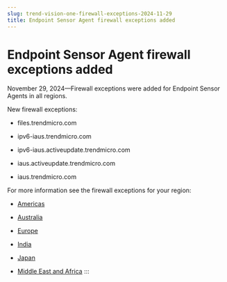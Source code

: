```yaml
---
slug: trend-vision-one-firewall-exceptions-2024-11-29
title: Endpoint Sensor Agent firewall exceptions added
---
```

# Endpoint Sensor Agent firewall exceptions added

November 29, 2024—Firewall exceptions were added for Endpoint Sensor Agents in all regions.

New firewall exceptions:

- files.trendmicro.com

- ipv6-iaus.trendmicro.com

- ipv6-iaus.activeupdate.trendmicro.com

- iaus.activeupdate.trendmicro.com

- iaus.trendmicro.com

For more information see the firewall exceptions for your region:

- [Americas](firewall-americas-all-exceptions.mdx)

- [Australia](firewall-australia-all-exceptions.mdx)

- [Europe](firewall-europe-all-exceptions.mdx)

- [India](firewall-india-all-exceptions.mdx)

- [Japan](firewall-japan-all-exceptions.mdx)

- [Middle East and Africa](firewall-uae-all-exceptions.mdx)
:::
